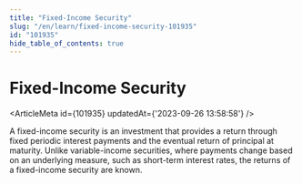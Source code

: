 ```yaml
---
title: "Fixed-Income Security"
slug: "/en/learn/fixed-income-security-101935"
id: "101935"
hide_table_of_contents: true
---
```



# Fixed-Income Security

<ArticleMeta id={101935} updatedAt={'2023-09-26 13:58:58'} />
<div className='border-solid border-b border-t-0 my-4 border-[var(--ifm-color-gray-300)]' />

A fixed-income security is an investment that provides a return through fixed periodic interest payments and the eventual return of principal at maturity. Unlike variable-income securities, where payments change based on an underlying measure, such as short-term interest rates, the returns of a fixed-income security are known.
